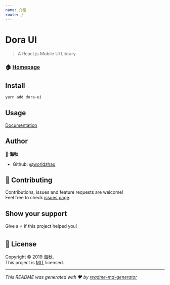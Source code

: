 ```yaml
---
name: 介绍
route: /
---
```


# Dora UI

> A React.js Mobile UI Library

### 🏠 [Homepage](https://dora-ui.netlify.com/)

## Install

```sh
yarn add dora-ui
```

## Usage

[Documentation](https://dora-ui.netlify.com/)

## Author

👤 **海秋**

- Github: [@worldzhao](https://github.com/worldzhao)

## 🤝 Contributing

Contributions, issues and feature requests are welcome!<br />Feel free to check [issues page](https://github.com/worldzhao/dora-ui/issues).

## Show your support

Give a ⭐️ if this project helped you!

## 📝 License

Copyright © 2019 [海秋](https://github.com/worldzhao).<br />
This project is [MIT](https://github.com/worldzhao/dora-ui/blob/master/LICENSE) licensed.

---

_This README was generated with ❤️ by [readme-md-generator](https://github.com/kefranabg/readme-md-generator)_
